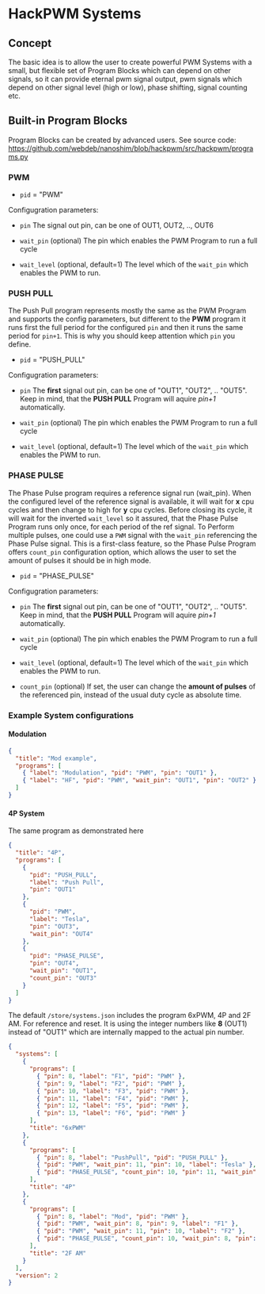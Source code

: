 
# HackPWM Systems

## Concept

The basic idea is to allow the user to create powerful PWM Systems with a small, but flexible set of Program Blocks which can depend on other signals, so it can provide eternal pwm signal output, pwm signals which depend on other signal level (high or low), phase shifting, signal counting etc.

## Built-in Program Blocks

Program Blocks can be created by advanced users.
See source code: https://github.com/webdeb/nanoshim/blob/hackpwm/src/hackpwm/programs.py

### PWM

- `pid` = "PWM"

Configugration parameters:

- `pin` The signal out pin, can be one of OUT1, OUT2, .., OUT6

- `wait_pin` (optional) The pin which enables the PWM Program to run a full cycle

- `wait_level` (optional, default=1) The level which of the `wait_pin` which enables the PWM to run.

### PUSH PULL

The Push Pull program represents mostly the same as the PWM Program and supports the config parameters, but different to the **PWM** program it runs first the full period for the configured `pin` and then it runs the same period for `pin+1`. This is why you should keep attention which `pin` you define.

- `pid` = "PUSH_PULL"

Configugration parameters:

- `pin` The **first** signal out pin, can be one of "OUT1", "OUT2", .. "OUT5". Keep in mind, that the **PUSH PULL** Program will aquire _pin+1_ automatically.

- `wait_pin` (optional) The pin which enables the PWM Program to run a full cycle

- `wait_level` (optional, default=1) The level which of the `wait_pin` which enables the PWM to run.

### PHASE PULSE

The Phase Pulse program requires a reference signal run (wait_pin). When the configured level of the reference signal is available, it will wait for **x** cpu cycles and then change to high for **y** cpu cycles. Before closing its cycle, it will wait for the inverted `wait_level` so it assured, that the Phase Pulse Program runs only once, for each period of the ref signal. To Perform multiple pulses, one could use a `PWM` signal with the `wait_pin` referencing the Phase Pulse signal. This is a first-class feature, so the Phase Pulse Program offers `count_pin` configuration option, which allows the user to set the amount of pulses it should be in high mode.

- `pid` = "PHASE_PULSE"

Configugration parameters:

- `pin` The **first** signal out pin, can be one of "OUT1", "OUT2", .. "OUT5". Keep in mind, that the **PUSH PULL** Program will aquire _pin+1_ automatically.

- `wait_pin` (optional) The pin which enables the PWM Program to run a full cycle

- `wait_level` (optional, default=1) The level which of the `wait_pin` which enables the PWM to run.

- `count_pin` (optional) If set, the user can change the **amount of pulses** of the referenced pin, instead of the usual duty cycle as absolute time.

### Example System configurations

#### Modulation

```json
{
  "title": "Mod example",
  "programs": [
    { "label": "Modulation", "pid": "PWM", "pin": "OUT1" },
    { "label": "HF", "pid": "PWM", "wait_pin": "OUT1", "pin": "OUT2" }
  ]
}
```

#### 4P System

The same program as demonstrated <Link className="font-semibold" href="/hackpwm">here</Link>

```json
{
  "title": "4P",
  "programs": [
    {
      "pid": "PUSH_PULL",
      "label": "Push Pull",
      "pin": "OUT1"
    },
    {
      "pid": "PWM",
      "label": "Tesla",
      "pin": "OUT3",
      "wait_pin": "OUT4"
    },
    {
      "pid": "PHASE_PULSE",
      "pin": "OUT4",
      "wait_pin": "OUT1",
      "count_pin": "OUT3"
    }
  ]
}
```

The default `/store/systems.json` includes the program 6xPWM, 4P and 2F AM. For reference and reset. It is using the integer numbers like **8** (OUT1) instead of "OUT1" which are internally mapped to the actual pin number.

```json
{
  "systems": [
    {
      "programs": [
        { "pin": 8, "label": "F1", "pid": "PWM" },
        { "pin": 9, "label": "F2", "pid": "PWM" },
        { "pin": 10, "label": "F3", "pid": "PWM" },
        { "pin": 11, "label": "F4", "pid": "PWM" },
        { "pin": 12, "label": "F5", "pid": "PWM" },
        { "pin": 13, "label": "F6", "pid": "PWM" }
      ],
      "title": "6xPWM"
    },
    {
      "programs": [
        { "pin": 8, "label": "PushPull", "pid": "PUSH_PULL" },
        { "pid": "PWM", "wait_pin": 11, "pin": 10, "label": "Tesla" },
        { "pid": "PHASE_PULSE", "count_pin": 10, "pin": 11, "wait_pin": 8 }
      ],
      "title": "4P"
    },
    {
      "programs": [
        { "pin": 8, "label": "Mod", "pid": "PWM" },
        { "pid": "PWM", "wait_pin": 8, "pin": 9, "label": "F1" },
        { "pid": "PWM", "wait_pin": 11, "pin": 10, "label": "F2" },
        { "pid": "PHASE_PULSE", "count_pin": 10, "wait_pin": 8, "pin": 11 }
      ],
      "title": "2F AM"
    }
  ],
  "version": 2
}
```
